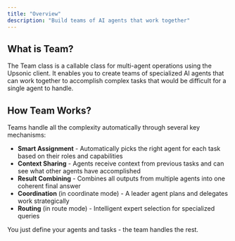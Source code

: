 ```yaml
---
title: "Overview"
description: "Build teams of AI agents that work together"
---
```


## What is Team?

The Team class is a callable class for multi-agent operations using the Upsonic client. It enables you to create teams of specialized AI agents that can work together to accomplish complex tasks that would be difficult for a single agent to handle.

## How Team Works?

Teams handle all the complexity automatically through several key mechanisms:

- **Smart Assignment** - Automatically picks the right agent for each task based on their roles and capabilities
- **Context Sharing** - Agents receive context from previous tasks and can see what other agents have accomplished
- **Result Combining** - Combines all outputs from multiple agents into one coherent final answer
- **Coordination** (in coordinate mode) - A leader agent plans and delegates work strategically
- **Routing** (in route mode) - Intelligent expert selection for specialized queries

You just define your agents and tasks - the team handles the rest.
